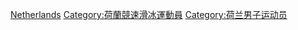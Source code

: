[[Category:各国男子速度滑冰运动员|Netherlands]]
[[Category:荷蘭競速滑冰運動員|Category:荷蘭競速滑冰運動員]]
[[Category:荷兰男子运动员|Category:荷兰男子运动员]]
